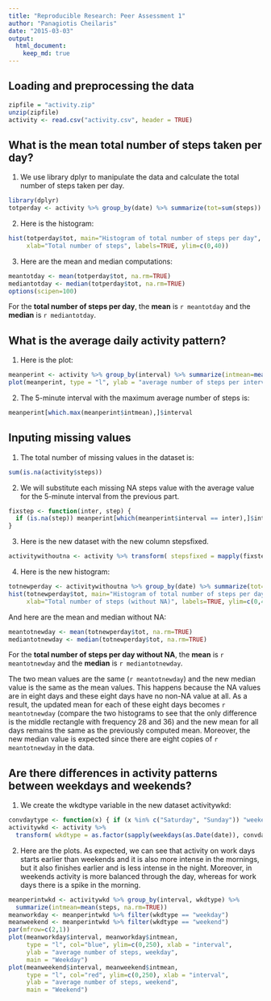 ```yaml
---
title: "Reproducible Research: Peer Assessment 1"
author: "Panagiotis Cheilaris"
date: "2015-03-03"
output: 
  html_document:
    keep_md: true
---
```



## Loading and preprocessing the data

```r
zipfile = "activity.zip"
unzip(zipfile)
activity <- read.csv("activity.csv", header = TRUE)
```


## What is the mean total number of steps taken per day?

1. We use library dplyr to manipulate the data
and calculate the total number of steps taken per day.
```r
library(dplyr)
totperday <- activity %>% group_by(date) %>% summarize(tot=sum(steps))
```

2. Here is the histogram:
```r
hist(totperday$tot, main="Histogram of total number of steps per day",
     xlab="Total number of steps", labels=TRUE, ylim=c(0,40))
```

3. Here are the mean and median computations:
```r
meantotday <- mean(totperday$tot, na.rm=TRUE)
mediantotday <- median(totperday$tot, na.rm=TRUE)
options(scipen=100)
```

For the **total number of steps per day**,
the **mean** is `r meantotday` and the **median** is `r mediantotday`.

## What is the average daily activity pattern?

1. Here is the plot:
```r
meanperint <- activity %>% group_by(interval) %>% summarize(intmean=mean(steps, na.rm=TRUE))
plot(meanperint, type = "l", ylab = "average number of steps per interval")
```

2. The 5-minute interval with the maximum average number of steps is:
```r
meanperint[which.max(meanperint$intmean),]$interval
```

## Inputing missing values

1. The total number of missing values in the dataset is:
```r
sum(is.na(activity$steps))
```

2. We will substitute each missing NA steps value with the average value
for the 5-minute interval from the previous part.

```r
fixstep <- function(inter, step) {
  if (is.na(step)) meanperint[which(meanperint$interval == inter),]$intmean else step
}
```

3. Here is the new dataset with the new column stepsfixed.
```r
activitywithoutna <- activity %>% transform( stepsfixed = mapply(fixstep, interval, steps) )
```

4. Here is the new histogram:
```r
totnewperday <- activitywithoutna %>% group_by(date) %>% summarize(tot=sum(stepsfixed))
hist(totnewperday$tot, main="Histogram of total number of steps per day (without NA)",
     xlab="Total number of steps (without NA)", labels=TRUE, ylim=c(0,40))
```

And here are the mean and median without NA:
```r
meantotnewday <- mean(totnewperday$tot, na.rm=TRUE)
mediantotnewday <- median(totnewperday$tot, na.rm=TRUE)
```
For the **total number of steps per day without NA**,
the **mean** is `r meantotnewday` and the **median** is `r mediantotnewday`.

The two mean values are the same (`r meantotnewday`) and the new median value
is the same as the mean values. This happens because the NA values are in eight
days and these eight days have no non-NA value at all. As a result, the updated
mean for each of these eight days becomes `r meantotnewday` (compare the two
histograms to see that the only difference is the middle rectangle with frequency
28 and 36) and the new mean for all days remains the same as the previously
computed mean. Moreover, the new median value is expected since there are eight
copies of `r meantotnewday` in the data.

## Are there differences in activity patterns between weekdays and weekends?

1. We create the wkdtype variable in the new dataset activitywkd:
```r
convdaytype <- function(x) { if (x %in% c("Saturday", "Sunday")) "weekend" else "weekday" }
activitywkd <- activity %>%
  transform( wkdtype = as.factor(sapply(weekdays(as.Date(date)), convdaytype)) )
```

2. Here are the plots. As expected, we can see that activity on
work days starts earlier than weekends and it is also more intense
in the mornings, but it also finishes earlier and is less intense
in the night. Moreover, in weekends activity is more balanced
through the day, whereas for work days there is a spike in the
morning.
```r
meanperintwkd <- activitywkd %>% group_by(interval, wkdtype) %>%
  summarize(intmean=mean(steps, na.rm=TRUE))
meanworkday <- meanperintwkd %>% filter(wkdtype == "weekday")
meanweekend <- meanperintwkd %>% filter(wkdtype == "weekend")
par(mfrow=c(2,1))
plot(meanworkday$interval, meanworkday$intmean,
     type = "l", col="blue", ylim=c(0,250), xlab = "interval",
     ylab = "average number of steps, weekday",
     main = "Weekday")
plot(meanweekend$interval, meanweekend$intmean,
     type = "l", col="red", ylim=c(0,250), xlab = "interval",
     ylab = "average number of steps, weekend",
     main = "Weekend")
```
